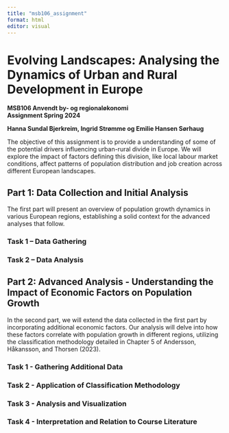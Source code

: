 ```yaml
---
title: "msb106_assignment"
format: html
editor: visual
---
```


# Evolving Landscapes: Analysing the Dynamics of Urban and Rural Development in Europe

**MSB106 Anvendt by- og regionaløkonomi\
Assignment Spring 2024**

**Hanna Sundal Bjerkreim, Ingrid Strømme og Emilie Hansen Sørhaug**

The objective of this assignment is to provide a understanding of some of the potential drivers influencing urban-rural divide in Europe.
We will explore the impact of factors defining this division, like local labour market conditions, affect patterns of population distribution and job creation across different European landscapes.

## Part 1: Data Collection and Initial Analysis

The first part will present an overview of population growth dynamics in various European regions, establishing a solid context for the advanced analyses that follow.

### Task 1 -- Data Gathering

### Task 2 -- Data Analysis

## Part 2: Advanced Analysis - Understanding the Impact of Economic Factors on Population Growth

In the second part, we will extend the data collected in the first part by incorporating additional economic factors.
Our analysis will delve into how these factors correlate with population growth in different regions, utilizing the classification methodology detailed in Chapter 5 of Andersson, Håkansson, and Thorsen (2023).

### Task 1 - Gathering Additional Data

### Task 2 - Application of Classification Methodology

### Task 3 - Analysis and Visualization

### Task 4 - Interpretation and Relation to Course Literature
